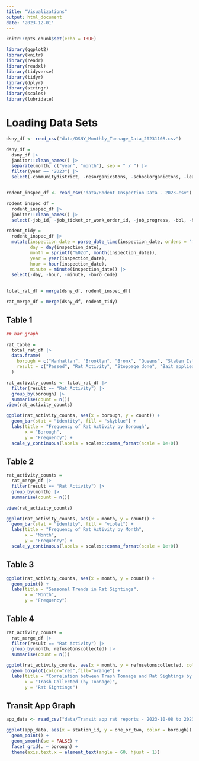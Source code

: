 ```yaml
---
title: "Visualizations"
output: html_document
date: '2023-12-01'
---
```


```r
knitr::opts_chunk$set(echo = TRUE)

library(ggplot2)
library(knitr)
library(readr)
library(readxl)
library(tidyverse)
library(tidyr)
library(dplyr)
library(stringr)
library(scales)
library(lubridate)
```

# Loading Data Sets
```r
dsny_df <- read_csv("data/DSNY_Monthly_Tonnage_Data_20231108.csv") 

dsny_df = 
  dsny_df |> 
  janitor::clean_names() |> 
  separate(month, c("year", "month"), sep = " / ") |> 
  filter(year == "2023") |> 
  select(-communitydistrict, -resorganicstons, -schoolorganictons, -leavesorganictons, -xmastreetons)


rodent_inspec_df <- read_csv("data/Rodent Inspection Data - 2023.csv")

rodent_inspec_df = 
  rodent_inspec_df |> 
  janitor::clean_names() |> 
  select(-job_id, -job_ticket_or_work_order_id, -job_progress, -bbl, -house_number, -street_name, -block, -lot, -approved_date, -location, -community_board, -council_district, -census_tract, -bin, -nta)

rodent_tidy = 
  rodent_inspec_df |>
  mutate(inspection_date = parse_date_time(inspection_date, orders = "mdy HM"),
         day = day(inspection_date), 
         month = sprintf("%02d", month(inspection_date)), 
         year = year(inspection_date),  
         hour = hour(inspection_date),  
         minute = minute(inspection_date)) |> 
  select(-day, -hour, -minute, -boro_code)
  

total_rat_df = merge(dsny_df, rodent_inspec_df)

rat_merge_df = merge(dsny_df, rodent_tidy)
```


## Table 1
```r
## bar graph 

rat_table = 
  total_rat_df |> 
  data.frame(
    borough = c("Manhattan", "Brooklyn", "Bronx", "Queens", "Staten Island"),
    result = c("Passed", "Rat Activity", "Stoppage done", "Bait applied", "Cleanup done", "Failed for Other R", "Monitoring visit")
  ) 

rat_activity_counts <- total_rat_df |> 
  filter(result == "Rat Activity") |> 
  group_by(borough) |> 
  summarise(count = n())  
view(rat_activity_counts)

ggplot(rat_activity_counts, aes(x = borough, y = count)) +
  geom_bar(stat = "identity", fill = "skyblue") +
  labs(title = "Frequency of Rat Activity by Borough",
       x = "Borough",
       y = "Frequency") + 
  scale_y_continuous(labels = scales::comma_format(scale = 1e+0))
```


## Table 2

```r
rat_activity_counts =
  rat_merge_df |> 
  filter(result == "Rat Activity") |> 
  group_by(month) |> 
  summarise(count = n()) 

view(rat_activity_counts)

ggplot(rat_activity_counts, aes(x = month, y = count)) +
  geom_bar(stat = "identity", fill = "violet") +
  labs(title = "Frequency of Rat Activity by Month",
       x = "Month",
       y = "Frequency") + 
  scale_y_continuous(labels = scales::comma_format(scale = 1e+0))
```

## Table 3

```r
ggplot(rat_activity_counts, aes(x = month, y = count)) + 
  geom_point() +
  labs(title = "Seasonal Trends in Rat Sightings",
       x = "Month",
       y = "Frequency")
```

## Table 4

```r
rat_activity_counts =
  rat_merge_df |> 
  filter(result == "Rat Activity") |> 
  group_by(month, refusetonscollected) |> 
  summarise(count = n()) 

ggplot(rat_activity_counts, aes(x = month, y = refusetonscollected, color = count)) +
  geom_boxplot(color="red",fill="orange") +
  labs(title = "Correlation between Trash Tonnage and Rat Sightings by Month",
       x = "Trash Collected (by Tonnage)",
       y = "Rat Sightings") 
```

## Transit App Graph 

```r
app_data <- read_csv("data/Transit app rat reports - 2023-10-08 to 2023-11-07.csv")

ggplot(app_data, aes(x = station_id, y = one_or_two, color = borough)) + 
  geom_point() + 
  geom_smooth(se = FALSE) + 
  facet_grid(. ~ borough) + 
  theme(axis.text.x = element_text(angle = 60, hjust = 1))
```

